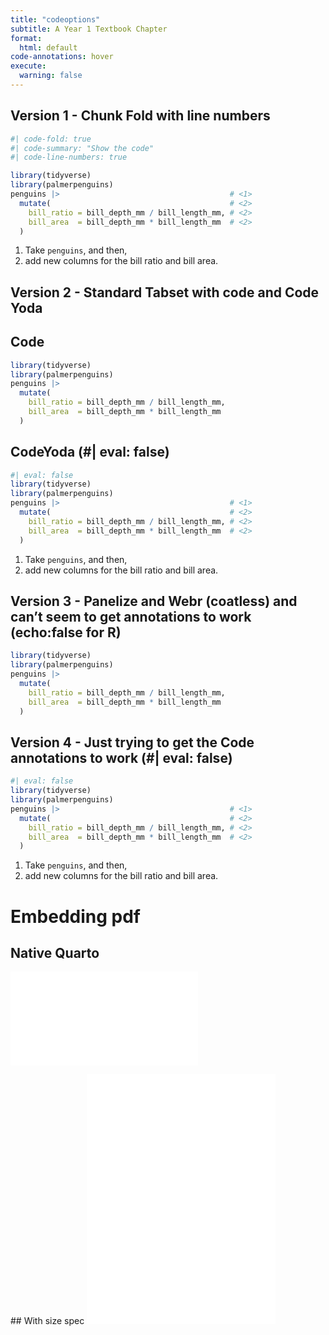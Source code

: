 ```yaml
---
title: "codeoptions"
subtitle: A Year 1 Textbook Chapter
format:
  html: default
code-annotations: hover
execute: 
  warning: false
---
```


## Version 1 - Chunk Fold with line numbers

```r
#| code-fold: true
#| code-summary: "Show the code"
#| code-line-numbers: true

library(tidyverse)
library(palmerpenguins)
penguins |>                                      # <1>
  mutate(                                        # <2>
    bill_ratio = bill_depth_mm / bill_length_mm, # <2>
    bill_area  = bill_depth_mm * bill_length_mm  # <2>
  ) 
```

1.  Take `penguins`, and then,
2.  add new columns for the bill ratio and bill area.

## Version 2 - Standard Tabset with code and Code Yoda

::: panel-tabset
## Code

```r
library(tidyverse)
library(palmerpenguins)
penguins |>                                     
  mutate(                                       
    bill_ratio = bill_depth_mm / bill_length_mm,
    bill_area  = bill_depth_mm * bill_length_mm 
  )

```

## CodeYoda (#\| eval: false)

```r
#| eval: false
library(tidyverse)
library(palmerpenguins)
penguins |>                                      # <1>
  mutate(                                        # <2>
    bill_ratio = bill_depth_mm / bill_length_mm, # <2>
    bill_area  = bill_depth_mm * bill_length_mm  # <2>
  )
```

1.  Take `penguins`, and then,
2.  add new columns for the bill ratio and bill area.
:::

## Version 3 - Panelize and Webr (coatless) and can't seem to get annotations to work (echo:false for R)

::: to-webr
```r

library(tidyverse)
library(palmerpenguins)
penguins |>                                     
  mutate(                                       
    bill_ratio = bill_depth_mm / bill_length_mm,
    bill_area  = bill_depth_mm * bill_length_mm 
  )         
```
:::

## Version 4 - Just trying to get the Code annotations to work (#\| eval: false)

```r
#| eval: false
library(tidyverse)
library(palmerpenguins)
penguins |>                                      # <1>
  mutate(                                        # <2>
    bill_ratio = bill_depth_mm / bill_length_mm, # <2>
    bill_area  = bill_depth_mm * bill_length_mm  # <2>
  )
```

1.  Take `penguins`, and then,
2.  add new columns for the bill ratio and bill area.

# Embedding pdf

## Native Quarto

![](../assets/dummypdf.pdf)

## With size spec ![](../assets/dummypdf.pdf){width="60%" height="400"}


